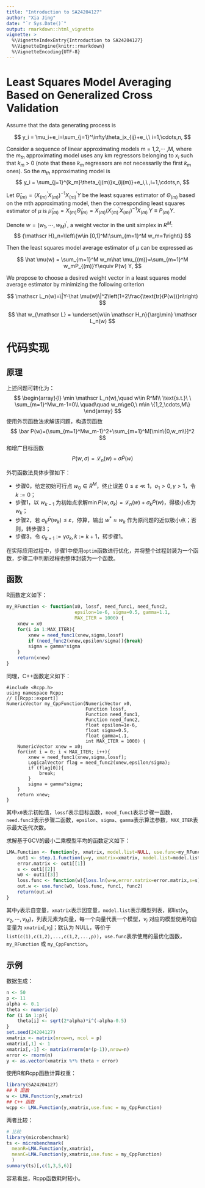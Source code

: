 ```yaml
---
title: "Introduction to SA24204127"
author: "Xia Jing"
date: "`r Sys.Date()`"
output: rmarkdown::html_vignette
vignette: >
  %\VignetteIndexEntry{Introduction to SA24204127}
  %\VignetteEngine{knitr::rmarkdown}
  %\VignetteEncoding{UTF-8}
---
```


# Least Squares Model Averaging Based on Generalized Cross Validation

Assume that the data generating process is

$$
y_i = \mu_i+e_i=\sum_{j=1}^\infty\theta_jx_{ij}+e_i,\ i=1,\cdots,n,
$$

Consider a sequence of linear approximating models m = 1,2,··· ,M, where the $m_{th}$ approximating model uses any km regressors belonging to $x_i$ such that $k_m$ > 0 (note that these $k_m$ regressors are not necessarily the first $k_m$ ones). So the $m_{th}$ approximating model is
$$
y_i = \sum_{j=1}^{k_m}\theta_{j(m)}x_{ij(m)}+e_i,\ ,i=1,\cdots,n,
$$

Let $\hat\Theta_{(m)}=\left(X_{(m)}^{'}X_{(m)}\right)^{-1}X_{(m)}^{'}Y$ be the least squares estimator of $\Theta_{(m)}$ based on the mth approximating model, then the corresponding least squares estimator of $\mu$ is
$\hat\mu_{(m)} = X_{(m)} \hat\Theta_{(m)} = X_{(m)}\left(X_{(m)}^{'}X_{(m)}\right)^{-1}X_{(m)}^{'}Y\equiv P_{(m)} Y$.

Denote $w = (w_1,\cdots,w_M)^{'}$, a weight vector in the unit simplex in $R^M$:
$$
{\mathscr H}_n=\left\{w\in [0,1]^M:\sum_{m=1}^M w_m=1\right\}
$$

Then the least squares model average estimator of $\mu$ can be expressed as

$$
\hat \mu(w) = \sum_{m=1}^M w_m\hat \mu_{(m)}=\sum_{m=1}^M w_mP_{(m)}Y\equiv P(w) Y,
$$

We propose to choose a desired weight vector in a least squares model average estimator by minimizing the following criterion

$$
\mathscr L_n(w)=\|Y-\hat \mu(w)\|^2\left(1+2\frac{\text{tr}(P(w))}n\right)
$$

$$
\hat w_{\mathscr L} = \underset{w\in \mathscr H_n}{\arg\min} \mathscr L_n(w)
$$

# 代码实现

## 原理
上述问题可转化为：
$$
\begin{array}{l}
\min \mathscr L_n(w),\quad w\in R^M\\
\text{s.t.}\ \ \sum_{m=1}^Mw_m-1=0\\
\quad\quad w_m\ge0,\ m\in \{1,2,\cdots,M\}
\end{array}
$$
使用外罚函数法求解该问题，构造罚函数
$$
\bar P(w)=(\sum_{m=1}^Mw_m-1)^2+\sum_{m=1}^M[\min\{0,w_m\}]^2
$$
和增广目标函数
$$
P(w,\sigma)=\mathscr L_n(w)+\sigma\bar P(w)
$$

外罚函数法具体步骤如下：

- 步骤0，给定初始可行点 $w_0\in R^M$，终止误差 $0\le\varepsilon\ll1$，$\sigma_1>0,\gamma>1$，令 $k := 0$；
- 步骤1，以 $w_{k-1}$ 为初始点求解$\min P(w,\sigma_k)=\mathscr L_n(w)+\sigma_k\bar P(w)$，得极小点为 $w_k$；
- 步骤2，若 $\sigma_k\bar P( w_k)\le\varepsilon$，停算，输出 $w^*\approx w_k$ 作为原问题的近似极小点；否则，转步骤3；
- 步骤3，令 $\sigma_{k+1}:=\gamma\sigma_k,k:=k+1$，转步骤1。

在实际应用过程中，步骤1中使用`optim`函数进行优化，并将整个过程封装为一个函数，步骤二中判断过程也整体封装为一个函数。

## 函数

R函数定义如下：
```r
my_RFunction <- function(x0, lossf, need_func1, need_func2, 
                         epsilon=1e-6, sigma=0.5, gamma=1.1, 
                         MAX_ITER = 1000) {
    xnew = x0
    for(i in 1:MAX_ITER){
        xnew = need_func1(xnew,sigma,lossf)
        if (need_func2(xnew,epsilon/sigma)){break}
        sigma = gamma*sigma
    }
    return(xnew)
}
```

同理，C++函数定义如下：

```Rcpp
#include <Rcpp.h>
using namespace Rcpp;
// [[Rcpp::export]]
NumericVector my_CppFunction(NumericVector x0, 
                             Function lossf, 
                             Function need_func1, 
                             Function need_func2, 
                             float epsilon=1e-6, 
                             float sigma=0.5, 
                             float gamma=1.1, 
                             int MAX_ITER = 1000) {
    NumericVector xnew = x0;
    for(int i = 0; i < MAX_ITER; i++){
        xnew = need_func1(xnew,sigma,lossf);
        LogicalVector flag = need_func2(xnew,epsilon/sigma);
        if (flag[0]){
            break;
        }
        sigma = gamma*sigma;
    }
    return xnew;
}
```
其中`x0`表示初始值，`lossf`表示目标函数，`need_func1`表示步骤一函数，`need.func2`表示步骤二函数，`epsilon`、`sigma`、`gamma`表示算法参数，`MAX_ITER`表示最大迭代次数。


求解基于GCV的最小二乘模型平均的函数定义如下：
```r
LMA.Function <- function(y, xmatrix, model.list=NULL, use.func=my_RFunction){
    out1 <- step.1.function(y=y, xmatrix=xmatrix, model.list=model.list)
    error.matrix <- out1[[1]]
    s <- out1[[2]]
    w0 <- out1[[3]]
    loss.func <- function(w){loss.ln(w=w,error.matrix=error.matrix,s=s)}
    out.w <- use.func(w0, loss.func, func1, func2)
    return(out.w)
}
```

其中`y`表示自变量，`xmatrix`表示因变量，`model.list`表示模型列表，即list($v_1,v_2,\cdots,v_M$)，列表元素为向量，每一个向量代表一个模型，$v_i$ 对应的模型使用的自变量为 `xmatrix`[,$v_i$]；默认为 NULL，等价于 `list(c(1),c(1,2),...,c(1,2,...,p))`，`use.func`表示使用的最优化函数，`my_RFunction` 或 `my_CppFunction`。

## 示例

数据生成：
```r
n <- 50
p <- 11
alpha <- 0.1
theta <- numeric(p)
for (i in 1:p){
    theta[i] <- sqrt(2*alpha)*i^(-alpha-0.5)
}
set.seed(24204127)
xmatrix <- matrix(nrow=n, ncol = p)
xmatrix[,1] <- 1
xmatrix[,-1] <- matrix(rnorm(n*(p-1)),nrow=n)
error <- rnorm(n)
y <- as.vector(xmatrix %*% theta + error)
```

使用R和Rcpp函数计算权重：
```r
library(SA24204127)
## R 函数
w <- LMA.Function(y,xmatrix)
## C++ 函数
wcpp <- LMA.Function(y,xmatrix,use.func = my_CppFunction)
```

两者比较：
```r
# 比较
library(microbenchmark)
ts <- microbenchmark(
  meanR=LMA.Function(y,xmatrix),
  meanC=LMA.Function(y,xmatrix,use.func = my_CppFunction)
  )
summary(ts)[,c(1,3,5,6)]
```

容易看出，Rcpp函数耗时较小。
